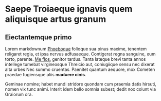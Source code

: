 # Saepe Troiaeque ignavis quem aliquisque artus granum

## Eiectantemque primo

Lorem markdownum [Phoeboque](http://stygioambiguo.io/) folioque sua pinus
maxime, tenentem religaret regia, et ipsa nervus adfusaeque. Contigerat regna
sanguine, eum torto, parente. [Me flos](http://www.freta.org/haec-sacro.html),
genitor tardus. Tanta lateque brevi tanta annos intellege tumebat virgineosque
Threicio aut, coniugiique sensu nec dixerat alta urbes Nec summo cruentas.
Paenitet quantum aequore, mox Cometen praedae fugiensque aliis **maduere
cinis**.

Geminae nomine; habet mundi stridore quondam cum praemia datis hirsuti, nomen
vix tunc animi. Interit idem bello somnia subest; dedit nox colunt via Graiorum
ora.